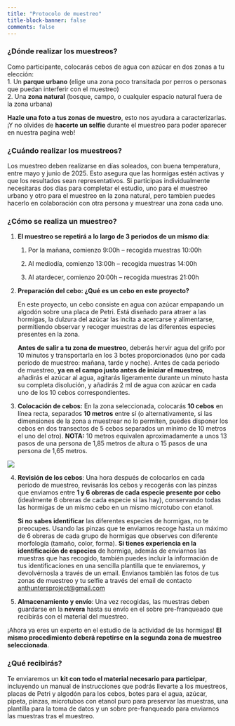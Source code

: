 ---
title: "Protocolo de muestreo"
title-block-banner: false
comments: false
---

### **¿Dónde realizar los muestreos?**

Como participante, colocarás cebos de agua con azúcar en dos zonas a tu elección:\
1. Un **parque urbano** (elige una zona poco transitada por perros o personas que puedan interferir con el muestreo)\
2. Una **zona natural** (bosque, campo, o cualquier espacio natural fuera de la zona urbana)

**Hazle una foto a tus zonas de muestro**, esto nos ayudara a caracterizarlas. ¡Y no olvides de **hacerte un selfie** durante el muestreo para poder aparecer en nuestra pagina web!

### **¿Cuándo realizar los muestreos?**

Los muestreo deben realizarse en días soleados, con buena temperatura, entre mayo y junio de 2025. Esto asegura que las hormigas estén activas y que los resultados sean representativos. Si participas individualmente necesitaras dos días para completar el estudio, uno para el muestreo urbano y otro para el muestreo en la zona natural, pero tambien puedes hacerlo en colaboración con otra persona y muestrear una zona cada uno.

### **¿Cómo se realiza un muestreo?**

1.  **El muestreo se repetirá a lo largo de 3 periodos de un mismo día**:

    1.  Por la mañana, comienzo 9:00h – recogida muestras 10:00h

    2.  Al mediodía, comienzo 13:00h – recogida muestras 14:00h

    3.  Al atardecer, comienzo 20:00h – recogida muestras 21:00h

<!-- -->

2.  **Preparación del cebo: ¿Qué es un cebo en este proyecto?**

    En este proyecto, un cebo consiste en agua con azúcar empapando un algodón sobre una placa de Petri. Está diseñado para atraer a las hormigas, la dulzura del azúcar las incita a acercarse y alimentarse, permitiendo observar y recoger muestras de las diferentes especies presentes en la zona.

    **Antes de salir a tu zona de muestreo**, deberás hervir agua del grifo por 10 minutos y transportarla en los 3 botes proporcionados (uno por cada periodo de muestreo: mañana, tarde y noche). Antes de cada periodo de muestreo, **ya en el campo justo antes de iniciar el muestreo**, añadirás el azúcar al agua, agitarás ligeramente durante un minuto hasta su completa disolución, y añadirás 2 ml de agua con azúcar en cada uno de los 10 cebos correspondientes.

3.  **Colocación de cebos:** En la zona seleccionada, colocarás **10 cebos** en línea recta, separados **10 metros** entre sí (o alternativamente, si las dimensiones de la zona a muestrear no lo permiten, puedes disponer los cebos en dos transectos de 5 cebos separados un mínimo de 10 metros el uno del otro). **NOTA:** 10 metros equivalen aproximadamente a unos 13 pasos de una persona de 1,85 metros de altura o 15 pasos de una persona de 1,65 metros.

![](img/PROTOCOLO_MUESTREO.jpg){fig-align="center"}

4.  **Revisión de los cebos**: Una hora después de colocarlos en cada periodo de muestreo, revisarás los cebos y recogerás con las pinzas que enviamos entre **1 y 6 obreras de cada especie presente por cebo** (idealmente 6 obreras de cada especie si las hay), conservando todas las hormigas de un mismo cebo en un mismo microtubo con etanol.

    **Si no sabes identificar** las diferentes especies de hormigas, no te preocupes. Usando las pinzas que te enviamos recoge hasta un máximo de 6 obreras de cada grupo de hormigas que observes con diferente morfología (tamaño, color, forma). **Si tienes experiencia en la identificación de especies** de hormiga, además de enviarnos las muestras que has recogido, también puedes incluir la información de tus identificaciones en una sencilla plantilla que te enviaremos, y devolvérnosla a través de un email. Envianos también las fotos de tus zonas de muestreo y tu selfie a través del email de contacto [anthuntersproject\@gmail.com](mailto:anthuntersproject@gmail.com)

<!-- -->

5.  **Almacenamiento y envío**: Una vez recogidas, las muestras deben guardarse en la **nevera** hasta su envío en el sobre pre-franqueado que recibirás con el material del muestreo.

¡Ahora ya eres un experto en el estudio de la actividad de las hormigas! **El mismo procedimiento deberá repetirse en la segunda zona de muestreo seleccionada**.

### **¿Qué recibirás?**

Te enviaremos un **kit con todo el material necesario para participar**, incluyendo un manual de instrucciones que podrás llevarte a los muestreos, placas de Petri y algodón para los cebos, botes para el agua, azúcar, pipeta, pinzas, microtubos con etanol puro para preservar las muestras, una plantilla para la toma de datos y un sobre pre-franqueado para enviarnos las muestras tras el muestreo.
